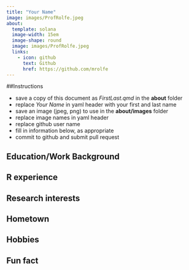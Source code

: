 ```yaml
---
title: "Your Name"
image: images/ProfRolfe.jpeg
about:
  template: solana
  image-width: 15em
  image-shape: round
  image: images/ProfRolfe.jpeg
  links:
    - icon: github
      text: Github
      href: https://github.com/mrolfe
---
```


##Instructions

  - save a copy of this document as *FirstLast.qmd* in the **about** folder
  - replace *Your Name* in yaml header with your first and last name
  - save an image (jpeg, png) to use in the **about/images** folder
  - replace image names in yaml header
  - replace github user name
  - fill in information below, as appropriate
  - commit to github and submit pull request

## Education/Work Background


## R experience


## Research interests


## Hometown


## Hobbies


## Fun fact
